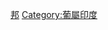 {{Catnav|頁面分類|地理|行政区划|一级行政区|印度一级行政区}}

{{catmore}}
{{印度区划分类指南}}
{{Commonscat|Goa}}
{{DEFAULTSORT:Goa}}
[[Category:印度的邦和中央直辖区|邦]]
[[Category:葡屬印度|Category:葡屬印度]]